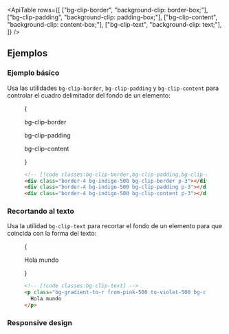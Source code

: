 

<ApiTable
  rows={[
    ["bg-clip-border", "background-clip: border-box;"],
    ["bg-clip-padding", "background-clip: padding-box;"],
    ["bg-clip-content", "background-clip: content-box;"],
    ["bg-clip-text", "background-clip: text;"],
  ]}
/>

## Ejemplos

### Ejemplo básico

Usa las utilidades `bg-clip-border`, `bg-clip-padding` y `bg-clip-content` para controlar el cuadro delimitador del fondo de un elemento:

<Figure>

<Example>
  {
    <div className="flex flex-col items-center justify-center space-y-10 sm:flex-row sm:space-y-0 sm:space-x-10">
      <div className="flex shrink-0 flex-col items-center">
        <p className="mb-3 text-center font-mono text-xs font-medium text-gray-500 dark:text-gray-400">
          bg-clip-border
        </p>
        <div className="flex h-24 w-24 items-center justify-center rounded-lg border-3 border-dashed border-white/50 bg-indigo-500 bg-clip-border p-3 font-mono text-sm font-extrabold text-white"></div>
      </div>
      <div className="flex shrink-0 flex-col items-center">
        <p className="mb-3 text-center font-mono text-xs font-medium text-gray-500 dark:text-gray-400">
          bg-clip-padding
        </p>
        <div className="flex h-24 w-24 items-center justify-center rounded-lg border-3 border-dashed border-indigo-500/50 bg-indigo-500 bg-clip-padding p-3 font-mono text-sm font-extrabold text-white"></div>
      </div>
      <div className="flex shrink-0 flex-col items-center">
        <p className="mb-3 text-center font-mono text-xs font-medium text-gray-500 dark:text-gray-400">
          bg-clip-content
        </p>
        <div className="flex h-24 w-24 items-center justify-center rounded-lg border-3 border-dashed border-indigo-500/50 bg-indigo-500 bg-clip-content p-3 font-mono text-sm font-extrabold text-white"></div>
      </div>
    </div>
  }
</Example>

```html
<!-- [!code classes:bg-clip-border,bg-clip-padding,bg-clip-content] -->
<div class="border-4 bg-indigo-500 bg-clip-border p-3"></div>
<div class="border-4 bg-indigo-500 bg-clip-padding p-3"></div>
<div class="border-4 bg-indigo-500 bg-clip-content p-3"></div>
```

</Figure>

### Recortando al texto

Usa la utilidad `bg-clip-text` para recortar el fondo de un elemento para que coincida con la forma del texto:

<Figure>

<Example>
  {
    <p className="bg-gradient-to-r from-pink-500 to-violet-500 bg-clip-text text-center text-4xl leading-none font-extrabold tracking-tight text-transparent sm:text-5xl">
      Hola mundo
    </p>
  }
</Example>

```html
<!-- [!code classes:bg-clip-text] -->
<p class="bg-gradient-to-r from-pink-500 to-violet-500 bg-clip-text text-5xl font-extrabold text-transparent ...">
  Hola mundo
</p>
```

</Figure>

### Responsive design

<ResponsiveDesign property="background-clip" defaultClass="bg-clip-border" featuredClass="bg-clip-padding" />
